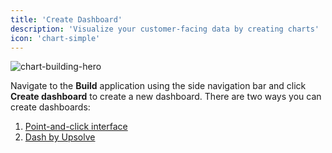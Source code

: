 ```yaml
---
title: 'Create Dashboard'
description: 'Visualize your customer-facing data by creating charts'
icon: 'chart-simple'
---
```


![chart-building-hero](/images/dashboards/dashboard-hero.png)

Navigate to the **Build** application using the side navigation bar and click **Create dashboard** to create a new dashboard. There are two ways you can create dashboards:
1. [Point-and-click interface](/dashboards/point-and-click-interface)
2. [Dash by Upsolve](/dashboards/dash-by-upsolve)
